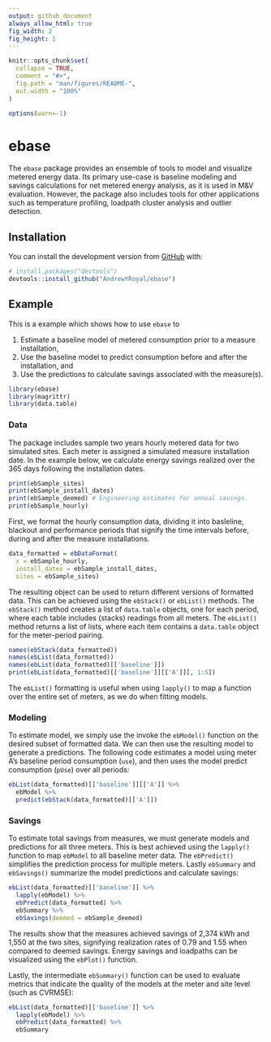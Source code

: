```yaml
---
output: github_document
always_allow_html: true
fig_width: 2 
fig_height: 1 
---
```


<!-- README.md is generated from README.Rmd. Please edit that file -->

```r
knitr::opts_chunk$set(
  collapse = TRUE,
  comment = "#>",
  fig.path = "man/figures/README-",
  out.width = "100%"
)
```
```r
options(warn=-1)
```

# ebase

<!-- badges: start -->
<!-- badges: end -->

The `ebase` package provides an ensemble of tools to model and visualize metered energy data. 
Its primary use-case is baseline modeling and savings calculations for net metered energy analysis,
as it is used in M&V evaluation. However, the package also includes tools for other applications such as
temperature profiling, loadpath cluster analysis and outlier detection.

## Installation

You can install the development version from [GitHub](https://github.com/) with:

``` r
# install.packages("devtools")
devtools::install_github("AndrewYRoyal/ebase")
```

## Example

This is a example which shows how to use `ebase` to

1. Estimate a baseline model of metered consumption prior to a measure installation,
2. Use the baseline model to predict consumption before and after the installation, and
3. Use the predictions to calculate savings associated with the measure(s).


```r
library(ebase)
library(magrittr)
library(data.table)
```

### Data
The package includes sample two years hourly metered data for two simulated sites. Each meter
is assigned a simulated measure installation date. In the example below, we calculate energy
savings realized over the 365 days following the installation dates.

```r
print(ebSample_sites)
print(ebSample_install_dates)
print(ebSample_deemed) # Engineering estimates for annual savings.
print(ebSample_hourly)

```

First, we format the hourly consumption data, dividing it into basleline,
blackout and performance periods that signify the time intervals before, during and after the measure installations.

```r
data_formatted = ebDataFormat(
  x = ebSample_hourly,
  install_dates = ebSample_install_dates,
  sites = ebSample_sites)
```

The resulting object can be used to return different versions of formatted data. This can
be achieved using the `ebStack()` or `ebList()` methods. The `ebStack()` method creates a list of `data.table`
objects, one for each period, where each table includes (stacks) readings from all meters. The
`ebList()` method returns a list of lists, where each item contains a `data.table` object for the
meter-period pairing.

```r
names(ebStack(data_formatted))
names(ebList(data_formatted))
names(ebList(data_formatted)[['baseline']])
print(ebList(data_formatted)[['baseline']][['A']][, 1:5])
```

The `ebList()` formatting is useful when using `lapply()` to map a function over the entire set of meters,
as we do when fitting models.

### Modeling

To estimate model, we simply use the invoke the `ebModel()` function on the desired subset of formatted
data. We can then use the resulting model to generate a predictions. The following code estimates a model using meter A's baseline period consumption (`use`), and then uses the model predict consumption (`pUse`) over all periods:

```r
ebList(data_formatted)[['baseline']][['A']] %>%
  ebModel %>%
  predict(ebStack(data_formatted)[['A']])

```

### Savings

To estimate total savings from measures, we must generate models and predictions for all three meters. This is best achieved using the `lapply()` function to map `ebModel` to all baseline meter data. The `ebPredict()` simplifies the prediction process for multiple meters. Lastly `ebSummary` and `ebSavings()` summarize the model predictions and calculate savings:

```r
ebList(data_formatted)[['baseline']] %>%
  lapply(ebModel) %>%
  ebPredict(data_formatted) %>%
  ebSummary %>%
  ebSavings(deemed = ebSample_deemed)
```
The results show that the measures achieved savings of 2,374 kWh and 1,550 at the two sites, signifying realization rates of 0.79 and 1.55 when compared to deemed savings. Energy savings and loadpaths can be visualized using the `ebPlot()` function. 

Lastly, the intermediate `ebSummary()` function can be used to evaluate metrics that indicate the quality of the models at the meter and site level (such as CVRMSE):
```r
ebList(data_formatted)[['baseline']] %>%
  lapply(ebModel) %>%
  ebPredict(data_formatted) %>%
  ebSummary 
```




